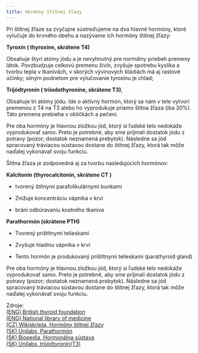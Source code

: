 ```yaml
---
title: Hormóny štítnej žľazy
---
```


Pri štítnej žľaze sa zvyčajne sústreďujeme na dva hlavné hormóny, ktoré vylučuje do krvného obehu a nazývame ich hormóny štítnej žľazy:

**Tyroxín ( thyroxine, skrátene T4)**

Obsahuje štyri atómy jódu a je nevyhnutný pre normálny priebeh premeny látok. Povzbudzuje celkovú premenu živín, zvyšuje spotrebu kyslíka a tvorbu tepla v tkanivách, v skorých vývinových štádiách má aj rastové účinky; silným podnetom pre vylučovanie tyroxínu je chlad;

**Trijódtyronín ( triiodothyronine, skrátene T3)**,

Obsahuje tri atómy jódu. Ide o aktívny hormón, ktorý sa nám v tele vytvorí premenou z T4 na T3 alebo ho vyprodukuje priamo štítna žľaza (iba 20%). Táto premena prebieha v obličkách a pečeni.

Pre oba hormóny je hlavnou zložkou jód, ktorý si ľudské telo nedokáže vyprodukovať samo. Preto je potrebné, aby sme príjmali dostatok jódu z potravy (pozor; dostatok neznamená prebytok). Následne sa jód spracovaný tráviacou sústavou dostane do štítnej žľazy, ktorá tak môže naďalej vykonávať svoju funkciu.

Štítna žľaza je zodpovedná aj za tvorbu nasledujúcich hormónov:

**Kalcitonín (thyrocalcitonin, skrátene CT )**

- tvorený štítnymi parafolikulárnymi bunkami

- Znižuje koncentráciu vápnika v krvi

- bráni odbúravaniu kostného tkaniva

**Parathormón (skrátene PTH)**

- Tvorený prištítnymi telieskami

- Zvyšuje hladinu vápnika v krvi

- Tento hormón je produkovaný prištítnymi telieskami (parathyroid gland)

Pre oba hormóny je hlavnou zložkou jód, ktorý si ľudské telo nedokáže vyprodukovať samo. Preto je potrebné, aby sme príjmali dostatok jódu z potravy (pozor; dostatok neznamená prebytok). Následne sa jód spracovaný tráviacou sústavou dostane do štítnej žľazy, ktorá tak môže naďalej vykonávať svoju funkciu.

Zdroje:  
[(ENG) British thyroid foundation](www.btf-thyroid.org/what-is-thyroid-disorder)  
[(ENG) National library of medicine](www.ncbi.nlm.nih.gov/books/NBK279388/)  
[(CZ) Wikiskripta, Hormóny štítnej žľazy](www.wikiskripta.eu/wHormony_%C5%A1t%C3%ADtn%C3%A9_%C5%BEl%C3%A1zy)  
[(SK) Unilabs, Parathormón](www.unilabs.sk/vysetrenie/78)  
[(SK) Biopedia, Hormonálna sústava](biopedia.sk/clovek/hormonalna-sustava)  
[(SK) Unilabs, trijódtyronín(T3)](www.unilabs.sk/vysetrenie/146)
